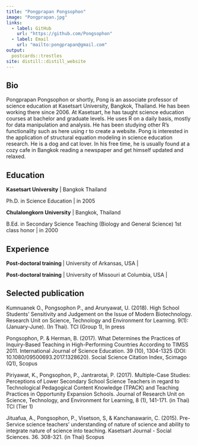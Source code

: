 ```yaml
---
title: "Pongprapan Pongsophon"
image: "Pongprapan.jpg"
links:
  - label: GitHub
    url: "https://github.com/Pongsophon"
  - label: Email
    url: "mailto:pongprapan@gmail.com"
output:
  postcards::trestles
site: distill::distill_website
---
```

 
## Bio

Pongprapan Pongsophon or shortly, Pong is an associate professor of science education at Kasetsart University, Bangkok, Thailand. He has been working there since 2006. At Kasetsart, he has taught science education courses at bachelor and graduate levels. He uses R on a daily basis, mostly for data manipulation and analysis. He has been studying other R's functionality such as here using r to create a website. Pong is interested in the application of structural equation modeling in science education research. He is a dog and cat lover. In his free time, he is usually found at a cozy cafe in Bangkok reading a newspaper and get himself updated and relaxed.  

## Education

**Kasetsart University** 
| Bangkok Thailand

Ph.D. in Science Education | in 2005

**Chulalongkorn University** 
| Bangkok, Thailand

B.Ed. in Secondary Science Teaching (Biology and General Science) 1st class honor | in 2000

## Experience

**Post-doctoral training ** | University of Arkansas, USA | 

**Post-doctoral training** | University of Missouri at Columbia, USA | 

## Selected publication
Kumnuanek O., Pongsophon P., and Arunyawat, U. (2018). High School Students’ Sensitivity
and Judgement on the Issue of Modern Biotechnology. Research Unit on Science,
Technology and Environment for Learning. 9(1): (January-June). (In Thai). TCI (Group
1), In press

Pongsophon, P. & Herman, B. (2017). What Determines the Practices of Inquiry-Based
Teaching in High-Performing Countries According to TIMSS 2011. International Journal
of Science Education. 39 (10), 1304-1325 (DOI: 10.1080/09500693.2017.1328620). Social
Science Citation Index, Scimago (Q1), Scopus

Piriyawat, K., Pongsophon, P., Jantrarotai, P. (2017). Multiple-Case Studies: Perceptions of
Lower Secondary School Science Teachers in regard to Technological Pedagogical Content Knowledge (TPACK) and Teaching Practices in Opportunity Expansion Schools. Journal of Research Unit on Science, Technology, and Environment for Learning, 8 (1), 141-171. (in Thai) TCI (Tier 1)

Jituafua, A., Pongsophon, P., Visetson, S, & Kanchanawarin, C. (2015). Pre-Service science
teachers’ understanding of nature of science and ability to integrate nature of science into
teaching. Kasetsart Journal - Social Sciences. 36. 308-321. (in Thai) Scopus
